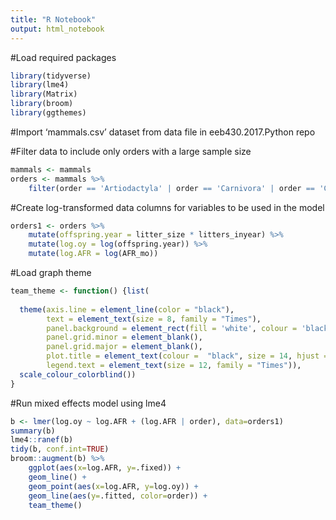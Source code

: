 ```yaml
---
title: "R Notebook"
output: html_notebook
---
```


#Load required packages
```r
library(tidyverse)
library(lme4)
library(Matrix)
library(broom)
library(ggthemes)
```

#Import 'mammals.csv' dataset from data file in eeb430.2017.Python repo

#Filter data to include only orders with a large sample size
```r
mammals <- mammals
orders <- mammals %>%
    filter(order == 'Artiodactyla' | order == 'Carnivora' | order == 'Cetacea' | order == 'Insectivora' | order == 'Lagomorpha' | order == 'Primates' | order == 'Rodentia' )
```

#Create log-transformed data columns for variables to be used in the model
```r
orders1 <- orders %>%
    mutate(offspring.year = litter_size * litters_inyear) %>%
    mutate(log.oy = log(offspring.year)) %>%
    mutate(log.AFR = log(AFR_mo))
```

#Load graph theme
```r
team_theme <- function() {list(
  
  theme(axis.line = element_line(color = "black"),
        text = element_text(size = 8, family = "Times"),
        panel.background = element_rect(fill = 'white', colour = 'black'),
        panel.grid.minor = element_blank(),
        panel.grid.major = element_blank(),
        plot.title = element_text(colour =  "black", size = 14, hjust = 0.5),
        legend.text = element_text(size = 12, family = "Times")),
  scale_colour_colorblind())
}
```

#Run mixed effects model using lme4
```r
b <- lmer(log.oy ~ log.AFR + (log.AFR | order), data=orders1)
summary(b)
lme4::ranef(b)
tidy(b, conf.int=TRUE)
broom::augment(b) %>%
    ggplot(aes(x=log.AFR, y=.fixed)) +
    geom_line() +
    geom_point(aes(x=log.AFR, y=log.oy)) +
    geom_line(aes(y=.fitted, color=order)) +
    team_theme()
```


